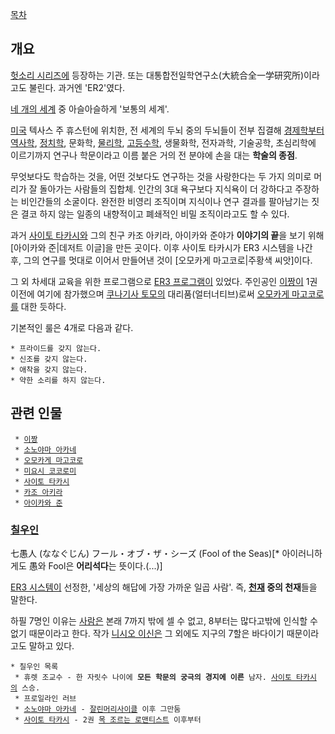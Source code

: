 [[목차]]

== 개요 ==
[[헛소리 시리즈]]에 등장하는 기관.
또는 대통합전일학연구소(大統合全一学研究所)이라고도 불린다.
과거엔 'ER2'였다.

[[네 개의 세계]] 중 아슬아슬하게 '보통의 세계'.

[[미국]] 텍사스 주 휴스턴에 위치한, 전 세계의 두뇌 중의 두뇌들이 전부 집결해 [[경제학]]부터 [[역사학]], [[정치학]], 문화학, [[물리학]], [[고등수학]], 생물화학, 전자과학, 기술공학, 초심리학에 이르기까지 연구나 학문이라고 이름 붙은 거의 전 분야에 손을 대는 '''학술의 종점'''.

무엇보다도 학습하는 것을, 어떤 것보다도 연구하는 것을 사랑한다는 두 가지 의미로 머리가 잘 돌아가는 사람들의 집합체. 인간의 3대 욕구보다 지식욕이 더 강하다고 주장하는 비인간들의 소굴이다. 완전한 비영리 조직이며 지식이나 연구 결과를 팔아남기는 짓은 결코 하지 않는 일종의 내향적이고 폐쇄적인 비밀 조직이라고도 할 수 있다.

과거 [[사이토 타카시]]와 그의 친구 카조 아키라, 아이카와 준야가 '''이야기의 끝'''을 보기 위해 [아이카와 준|데저트 이글]을 만든 곳이다. 이후 사이토 타카시가 ER3 시스템을 나간 후, 그의 연구를 멋대로 이어서 만들어낸 것이 [오모카게 마고코로|주황색 씨앗]이다.

그 외 차세대 교육을 위한 프로그램으로 [[ER3 프로그램]]이 있었다. 주인공인 [[이짱]]이 1권 이전에 여기에 참가했으며 [[쿠나기사 토모]]의 대리품(얼터너티브)로써 [[오모카게 마고코로]]를 대한 듯하다.

기본적인 룰은 4개로 다음과 같다.
 * 프라이드를 갖지 않는다.
 * 신조를 갖지 않는다.
 * 애착을 갖지 않는다.
 * 약한 소리를 하지 않는다.

== 관련 인물 ==
  * [[이짱]]
  * [[소노야마 아카네]]
  * [[오모카게 마고코로]]
  * [[미요시 코코로미]]
  * [[사이토 타카시]]
  * [[카조 아키라]]
  * [[아이카와 준]]

=== [[칠우인]] ===
七愚人 (ななぐじん)
フール・オブ・ザ・シーズ (Fool of the Seas)[* 아이러니하게도 愚와 Fool은 '''어리석다'''는 뜻이다.(...)]

[[ER3 시스템]]이 선정한, '세상의 해답에 가장 가까운 일곱 사람'. 즉, '''[[천재]] 중의 천재'''들을 말한다.

하필 7명인 이유는 [[사람]]은 본래 7까지 밖에 셀 수 없고, 8부터는 많다고밖에 인식할 수 없기 때문이라고 한다. 작가 [[니시오 이신]]은 그 외에도 지구의 7할은 바다이기 때문이라고도 말하고 있다.
 * 칠우인 목록
  * 휴렛 조교수 - 한 자릿수 나이에 '''모든 학문의 궁극의 경지에 이른''' 남자. [[사이토 타카시]]의 스승.
  * 프로일라인 러브
  * [[소노야마 아카네]] - [[잘린머리사이클]] 이후 그만둠
  * [[사이토 타카시]] - 2권 [[목 조르는 로맨티스트]] 이후부터
